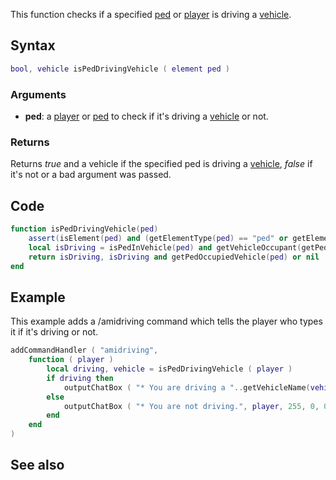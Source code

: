 {{Useful Function}}

This function checks if a specified [[/ped.md|ped]] or [[/player.md|player]] is driving a [[/vehicle.md|vehicle]].

==Syntax==
<syntaxhighlight lang="lua">bool, vehicle isPedDrivingVehicle ( element ped )</syntaxhighlight>

===Arguments===
* '''ped''': a [[/player.md|player]] or [[/ped.md|ped]] to check if it's driving a [[/vehicle.md|vehicle]] or not.

===Returns===
Returns ''true'' and a vehicle if the specified ped is driving a [[/vehicle.md|vehicle]], ''false'' if it's not or a bad argument was passed.

==Code==
<section name="Function source" class="both" show="true">
<syntaxhighlight lang="lua">
function isPedDrivingVehicle(ped)
    assert(isElement(ped) and (getElementType(ped) == "ped" or getElementType(ped) == "player"), "Bad argument @ isPedDrivingVehicle [ped/player expected, got " .. tostring(ped) .. "]")
    local isDriving = isPedInVehicle(ped) and getVehicleOccupant(getPedOccupiedVehicle(ped)) == ped
    return isDriving, isDriving and getPedOccupiedVehicle(ped) or nil
end
</syntaxhighlight>
</section>

==Example==
<section name="Server" class="server" show="true">
This example adds a /amidriving command which tells the player who types it if it's driving or not.
<syntaxhighlight lang="lua">addCommandHandler ( "amidriving",
	function ( player )
		local driving, vehicle = isPedDrivingVehicle ( player )
		if driving then
			outputChatBox ( "* You are driving a "..getVehicleName(vehicle)..".", player, 255, 255, 0, true )
		else
			outputChatBox ( "* You are not driving.", player, 255, 0, 0, true )
		end
	end
)</syntaxhighlight></section>

==See also==
{{Useful_Functions}}